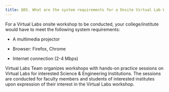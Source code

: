 ```yaml
---
title: Q05. What are the system requirements for a Onsite Virtual Lab Workshop?
---
```


For a Virtual Labs onsite workshop to be conducted, your
college/institute would have to meet the following system
requirements:
 
 - A multimedia projector

 - Browser: Firefox, Chrome

 - Internet connection (2-4 Mbps)

Virtual Labs Team organizes workshops with hands-on practice sessions
on Virtual Labs for interested Science & Engineering Institutions. The sessions 
are conducted for faculty members and students of interested institutes
upon expression of their interest in the Virtual Labs workshop.
